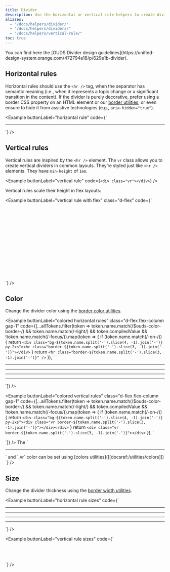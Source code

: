 ```yaml
---
title: Divider
description: Use the horizontal or vertical rule helpers to create dividers. A divider can be used to visually structure an interface by clearly separating content sections.
aliases:
  - "/docs/helpers/divider/"
  - "/docs/helpers/dividers/"
  - "/docs/helpers/vertical-rule/"
toc: true
---
```



<Callout type="info">
You can find here the [OUDS Divider design guidelines](https://unified-design-system.orange.com/472794e18/p/629e1b-divider).
</Callout>

## Horizontal rules

Horizontal rules should use the `<hr />` tag, when the separator has semantic meaning (i.e., when it represents a topic change or a significant transition in the content). If the divider is purely decorative, prefer using a border CSS property on an HTML element or our [border utilities]([[docsref:/utilities/borders]]), or even ensure to hide it from assistive technologies (e.g., `aria-hidden="true"`).

<Example buttonLabel="horizontal rule" code={`<hr />
<div class="border-top border-default my-md"></div>`} />

## Vertical rules

Vertical rules are inspired by the `<hr />` element. The `vr` class allows you to create vertical dividers in common layouts. They’re styled just like `<hr />` elements. They have `min-height` of `1em`.

<Example buttonLabel="vertical rule" code={`<div class="vr"></div>`} />

Vertical rules scale their height in flex layouts:

<Example buttonLabel="vertical rule with flex" class="d-flex" code={`<div class="d-flex" style="height: 50px;">
  <div class="vr"></div>
</div>
<div class="d-flex" style="height: 80px;">
  <div class="vr"></div>
</div>
<div class="d-flex" style="height: 100px;">
  <div class="vr"></div>
</div>`} />

## Color

Change the divider color using the [border color utilities]([[docsref:/utilities/borders#color]]).

<Example buttonLabel="colored horizontal rules" class="d-flex flex-column gap-1" code={[...allTokens.filter(token => token.name.match(/\$ouds-color-border-/) && token.name.match(/-light/) && token.compiledValue && !token.name.match(/-focus/)).map(token => {
    if (token.name.match(/-on-/)) {
      return `<div class="bg-${token.name.split('-').slice(4, -1).join('-')} py-2xs"><hr class="border-${token.name.split('-').slice(3, -1).join('-')}"></div>`
    }
    return `<hr class="border-${token.name.split('-').slice(3, -1).join('-')}" />`
  }),
  `<div class="bg-always-white py-2xs"><hr class="border-always-black"></div>
  <div class="bg-always-black py-2xs"><hr class="border-always-white"></div>
  <div class="bg-always-black py-2xs"><hr class="border-always-on-black"></div>
  <div class="bg-always-white py-2xs"><hr class="border-always-on-white"></div>`]} />

<Example buttonLabel="colored vertical rules" class="d-flex flex-column gap-1" code={[...allTokens.filter(token => token.name.match(/\$ouds-color-border-/) && token.name.match(/-light/) && token.compiledValue && !token.name.match(/-focus/)).map(token => {
    if (token.name.match(/-on-/)) {
      return `<div class="bg-${token.name.split('-').slice(4, -1).join('-')} py-2xs"><div class="vr border-${token.name.split('-').slice(3, -1).join('-')}"></div></div>`
    }
    return `<div class="vr border-${token.name.split('-').slice(3, -1).join('-')}"></div>`
  }),
  `<div class="bg-always-white py-2xs"><div class="vr border-always-black"></div></div>
  <div class="bg-always-black py-2xs"><div class="vr border-always-white"></div></div>
  <div class="bg-always-black py-2xs"><div class="vr border-always-on-black"></div></div>
  <div class="bg-always-white py-2xs"><div class="vr border-always-on-white"></div></div>`]} />

<BootstrapCompatibility>
The `<hr />` and `.vr` color can be set using [colors utilities]([[docsref:/utilities/colors]])
<Example buttonLabel="colored rules (Bootstrap compatibility)" code={`<hr class="text-muted">
<div class="vr text-brand-primary"></div>`} />
</BootstrapCompatibility>

## Size

Change the divider thickness using the [border width utilities]([[docsref:/utilities/borders#width]]).

<Example buttonLabel="horizontal rule sizes" code={`<div>
    <hr class="border-thin">
    <hr class="border-medium">
    <hr class="border-thick">
    <hr class="border-thicker">
  </div>`} />

<Example buttonLabel="vertical rule sizes" code={`<div class="d-flex" style="height: 50px;">
    <div class="vr border-thin"></div>
    <div class="vr border-medium"></div>
    <div class="vr border-thick"></div>
    <div class="vr border-thicker"></div>
  </div>`} />

